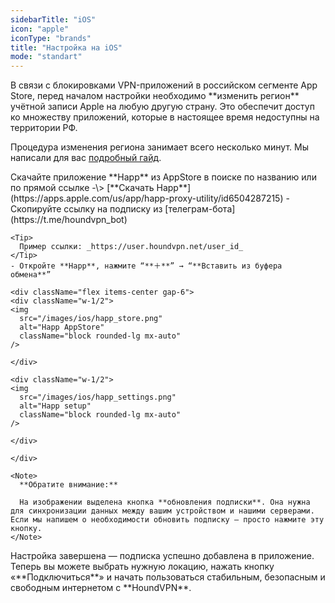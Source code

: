 ```yaml
---
sidebarTitle: "iOS"
icon: "apple"
iconType: "brands"
title: "Настройка на iOS"
mode: "standart"
---
```


<Note>
  В связи с блокировками VPN-приложений в российском сегменте App Store, перед началом настройки необходимо **изменить регион** учётной записи Apple на любую другую страну. Это обеспечит доступ ко множеству приложений, которые в настоящее время недоступны на территории РФ.

  Процедура изменения региона занимает всего несколько минут. Мы написали для вас [подробный гайд](https://houndvpn.net).
</Note>

<Steps>
  <Step title="Установка приложения" icon="cloud-arrow-down" iconType="solid">
    Скачайте приложение **Happ** из AppStore в поиске по названию или по прямой ссылке -\> [**Cкачать Happ**](https://apps.apple.com/us/app/happ-proxy-utility/id6504287215)
  </Step>
  <Step title="Добавление подписки" icon="square-plus" iconType="regular">
    - Скопируйте ссылку на подписку из [телеграм-бота](https://t.me/houndvpn_bot)

    <Tip>
      Пример ссылки: _httрs://user.houndvpn.net/user_id_
    </Tip>
    - Откройте **Happ**, нажмите “**＋**” → “**Вставить из буфера обмена**”

    <div className="flex items-center gap-6">
    <div className="w-1/2">
    <img
      src="/images/ios/happ_store.png"
      alt="Happ AppStore"
      className="block rounded-lg mx-auto"
    />

    </div>

    <div className="w-1/2">
    <img
      src="/images/ios/happ_settings.png"
      alt="Happ setup"
      className="block rounded-lg mx-auto"
    />

    </div>

    </div>

    <Note>
      **Обратите внимание:**

      На изображении выделена кнопка **обновления подписки**. Она нужна для синхронизации данных между вашим устройством и нашими серверами. Если мы напишем о необходимости обновить подписку — просто нажмите эту кнопку.
    </Note>
  </Step>
  <Step title="Готово" icon="flag-checkered" iconType="solid">
    Настройка завершена — подписка успешно добавлена в приложение. Теперь вы можете выбрать нужную локацию, нажать кнопку «**Подключиться**» и начать пользоваться стабильным, безопасным и свободным интернетом с **HoundVPN**.
  </Step>
</Steps>
